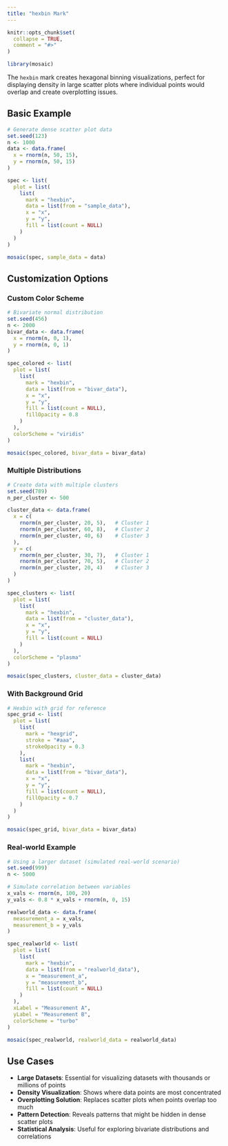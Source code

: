 ```yaml
---
title: "hexbin Mark"
---
```


```r
knitr::opts_chunk$set(
  collapse = TRUE,
  comment = "#>"
)
```

```r
library(mosaic)
```

The `hexbin` mark creates hexagonal binning visualizations, perfect for displaying density in large scatter plots where individual points would overlap and create overplotting issues.

## Basic Example

```r
# Generate dense scatter plot data
set.seed(123)
n <- 1000
data <- data.frame(
  x = rnorm(n, 50, 15),
  y = rnorm(n, 50, 15)
)

spec <- list(
  plot = list(
    list(
      mark = "hexbin",
      data = list(from = "sample_data"),
      x = "x",
      y = "y",
      fill = list(count = NULL)
    )
  )
)

mosaic(spec, sample_data = data)
```

## Customization Options

### Custom Color Scheme

```r
# Bivariate normal distribution
set.seed(456)
n <- 2000
bivar_data <- data.frame(
  x = rnorm(n, 0, 1),
  y = rnorm(n, 0, 1)
)

spec_colored <- list(
  plot = list(
    list(
      mark = "hexbin",
      data = list(from = "bivar_data"),
      x = "x",
      y = "y",
      fill = list(count = NULL),
      fillOpacity = 0.8
    )
  ),
  colorScheme = "viridis"
)

mosaic(spec_colored, bivar_data = bivar_data)
```

### Multiple Distributions

```r
# Create data with multiple clusters
set.seed(789)
n_per_cluster <- 500

cluster_data <- data.frame(
  x = c(
    rnorm(n_per_cluster, 20, 5),   # Cluster 1
    rnorm(n_per_cluster, 60, 8),   # Cluster 2
    rnorm(n_per_cluster, 40, 6)    # Cluster 3
  ),
  y = c(
    rnorm(n_per_cluster, 30, 7),   # Cluster 1
    rnorm(n_per_cluster, 70, 5),   # Cluster 2
    rnorm(n_per_cluster, 20, 4)    # Cluster 3
  )
)

spec_clusters <- list(
  plot = list(
    list(
      mark = "hexbin",
      data = list(from = "cluster_data"),
      x = "x",
      y = "y",
      fill = list(count = NULL)
    )
  ),
  colorScheme = "plasma"
)

mosaic(spec_clusters, cluster_data = cluster_data)
```

### With Background Grid

```r
# Hexbin with grid for reference
spec_grid <- list(
  plot = list(
    list(
      mark = "hexgrid",
      stroke = "#aaa",
      strokeOpacity = 0.3
    ),
    list(
      mark = "hexbin",
      data = list(from = "bivar_data"),
      x = "x",
      y = "y",
      fill = list(count = NULL),
      fillOpacity = 0.7
    )
  )
)

mosaic(spec_grid, bivar_data = bivar_data)
```

### Real-world Example

```r
# Using a larger dataset (simulated real-world scenario)
set.seed(999)
n <- 5000

# Simulate correlation between variables
x_vals <- rnorm(n, 100, 20)
y_vals <- 0.8 * x_vals + rnorm(n, 0, 15)

realworld_data <- data.frame(
  measurement_a = x_vals,
  measurement_b = y_vals
)

spec_realworld <- list(
  plot = list(
    list(
      mark = "hexbin",
      data = list(from = "realworld_data"),
      x = "measurement_a",
      y = "measurement_b",
      fill = list(count = NULL)
    )
  ),
  xLabel = "Measurement A",
  yLabel = "Measurement B",
  colorScheme = "turbo"
)

mosaic(spec_realworld, realworld_data = realworld_data)
```

## Use Cases

- **Large Datasets**: Essential for visualizing datasets with thousands or millions of points
- **Density Visualization**: Shows where data points are most concentrated
- **Overplotting Solution**: Replaces scatter plots when points overlap too much
- **Pattern Detection**: Reveals patterns that might be hidden in dense scatter plots
- **Statistical Analysis**: Useful for exploring bivariate distributions and correlations
